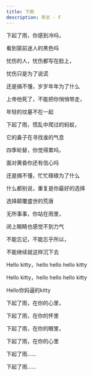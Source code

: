 ```yaml
---
title: 下雨
description: 李志 - F
---
```


下起了雨，你感到冷吗，

看到窗前迷人的黑色吗

忧伤的人，忧伤都写在脸上，

忧伤只是为了说谎

还是搞不懂，岁岁年年为了什么

上帝他死了，不能把你悄悄带走，

年轻的坟墓不在一起

下起了雨，慌乱中爬过的蚂蚁，

它的鼻子在寻找谁的气息

四季轮替，你觉得累吗，

面对黄昏你还有信心吗

还是搞不懂，忙忙碌碌为了什么

什么都别说，重复是你最好的选择

选择颠覆盛世的荒唐

无所事事，你站在雨里，

闭上眼睛也感觉不到力气

不能忘记，不能忘乎所以，

不能继续就这样沉下去

Hello kitty，hello hello hello kitty

Hello kitty，hello hello hello kitty

Hello你妈逼的kitty

下起了雨，在你的心里，

下起了雨，在你的怀里

下起了雨，在你的眼里，

下起了雨，在你的心里

下起了雨......

下起了雨......